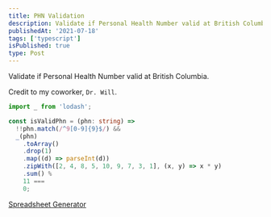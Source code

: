 ```yaml
---
title: PHN Validation
description: Validate if Personal Health Number valid at British Columbia
publishedAt: '2021-07-18'
tags: ['typescript']
isPublished: true
type: Post
---
```


Validate if Personal Health Number valid at British Columbia.

Credit to my coworker, `Dr. Will`.

```ts
import _ from 'lodash';

const isValidPhn = (phn: string) =>
  !!phn.match(/^9[0-9]{9}$/) &&
  _(phn)
    .toArray()
    .drop(1)
    .map((d) => parseInt(d))
    .zipWith([2, 4, 8, 5, 10, 9, 7, 3, 1], (x, y) => x * y)
    .sum() %
    11 ===
    0;
```

[Spreadsheet Generator](https://docs.google.com/spreadsheets/d/1d2fjjzpjEdZ0Yjlo4FFhdQwZPk-qFNlYCt6aMKNuuTE/edit#gid=0)
